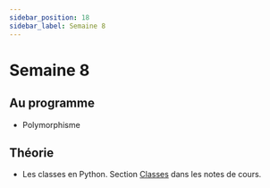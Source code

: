 ```yaml
---
sidebar_position: 18
sidebar_label: Semaine 8
---
```


# Semaine 8

## Au programme
- Polymorphisme

## Théorie
- Les classes en Python. Section [Classes](https://archambaultv-prof.github.io/programmation-python/docs/category/classes)
  dans les notes de cours.
